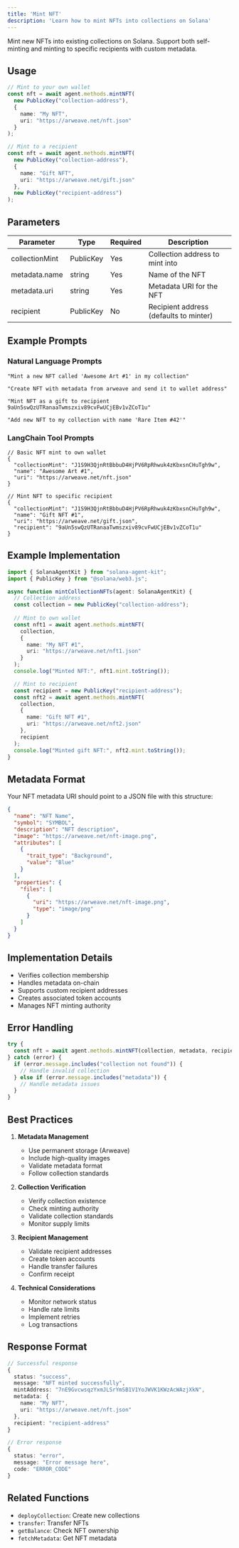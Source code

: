 ```yaml
---
title: 'Mint NFT'
description: 'Learn how to mint NFTs into collections on Solana'
---
```


Mint new NFTs into existing collections on Solana. Support both self-minting and minting to specific recipients with custom metadata.

## Usage

```typescript
// Mint to your own wallet
const nft = await agent.methods.mintNFT(
  new PublicKey("collection-address"),
  {
    name: "My NFT",
    uri: "https://arweave.net/nft.json"
  }
);

// Mint to a recipient
const nft = await agent.methods.mintNFT(
  new PublicKey("collection-address"),
  {
    name: "Gift NFT",
    uri: "https://arweave.net/gift.json"
  },
  new PublicKey("recipient-address")
);
```

## Parameters

| Parameter | Type | Required | Description |
| --------- | ---- | -------- | ----------- |
| collectionMint | PublicKey | Yes | Collection address to mint into |
| metadata.name | string | Yes | Name of the NFT |
| metadata.uri | string | Yes | Metadata URI for the NFT |
| recipient | PublicKey | No | Recipient address (defaults to minter) |

## Example Prompts

### Natural Language Prompts
```text
"Mint a new NFT called 'Awesome Art #1' in my collection"

"Create NFT with metadata from arweave and send it to wallet address"

"Mint NFT as a gift to recipient 9aUn5swQzUTRanaaTwmszxiv89cvFwUCjEBv1vZCoT1u"

"Add new NFT to my collection with name 'Rare Item #42'"
```

### LangChain Tool Prompts
```text
// Basic NFT mint to own wallet
{
  "collectionMint": "J1S9H3QjnRtBbbuD4HjPV6RpRhwuk4zKbxsnCHuTgh9w",
  "name": "Awesome Art #1",
  "uri": "https://arweave.net/nft.json"
}

// Mint NFT to specific recipient
{
  "collectionMint": "J1S9H3QjnRtBbbuD4HjPV6RpRhwuk4zKbxsnCHuTgh9w",
  "name": "Gift NFT #1",
  "uri": "https://arweave.net/gift.json",
  "recipient": "9aUn5swQzUTRanaaTwmszxiv89cvFwUCjEBv1vZCoT1u"
}
```

## Example Implementation

```typescript
import { SolanaAgentKit } from "solana-agent-kit";
import { PublicKey } from "@solana/web3.js";

async function mintCollectionNFTs(agent: SolanaAgentKit) {
  // Collection address
  const collection = new PublicKey("collection-address");
  
  // Mint to own wallet
  const nft1 = await agent.methods.mintNFT(
    collection,
    {
      name: "My NFT #1",
      uri: "https://arweave.net/nft1.json"
    }
  );
  console.log("Minted NFT:", nft1.mint.toString());

  // Mint to recipient
  const recipient = new PublicKey("recipient-address");
  const nft2 = await agent.methods.mintNFT(
    collection,
    {
      name: "Gift NFT #1",
      uri: "https://arweave.net/nft2.json"
    },
    recipient
  );
  console.log("Minted gift NFT:", nft2.mint.toString());
}
```

## Metadata Format

Your NFT metadata URI should point to a JSON file with this structure:

```json
{
  "name": "NFT Name",
  "symbol": "SYMBOL",
  "description": "NFT description",
  "image": "https://arweave.net/nft-image.png",
  "attributes": [
    {
      "trait_type": "Background",
      "value": "Blue"
    }
  ],
  "properties": {
    "files": [
      {
        "uri": "https://arweave.net/nft-image.png",
        "type": "image/png"
      }
    ]
  }
}
```

## Implementation Details

- Verifies collection membership
- Handles metadata on-chain
- Supports custom recipient addresses
- Creates associated token accounts
- Manages NFT minting authority

## Error Handling

```typescript
try {
  const nft = await agent.methods.mintNFT(collection, metadata, recipient);
} catch (error) {
  if (error.message.includes("collection not found")) {
    // Handle invalid collection
  } else if (error.message.includes("metadata")) {
    // Handle metadata issues
  }
}
```

## Best Practices

1. **Metadata Management**
   - Use permanent storage (Arweave)
   - Include high-quality images
   - Validate metadata format
   - Follow collection standards

2. **Collection Verification**
   - Verify collection existence
   - Check minting authority
   - Validate collection standards
   - Monitor supply limits

3. **Recipient Management**
   - Validate recipient addresses
   - Create token accounts
   - Handle transfer failures
   - Confirm receipt

4. **Technical Considerations**
   - Monitor network status
   - Handle rate limits
   - Implement retries
   - Log transactions

## Response Format

```typescript
// Successful response
{
  status: "success",
  message: "NFT minted successfully",
  mintAddress: "7nE9GvcwsqzYxmJLSrYmSB1V1YoJWVK1KWzAcWAzjXkN",
  metadata: {
    name: "My NFT",
    uri: "https://arweave.net/nft.json"
  },
  recipient: "recipient-address"
}

// Error response
{
  status: "error",
  message: "Error message here",
  code: "ERROR_CODE"
}
```

## Related Functions

- `deployCollection`: Create new collections
- `transfer`: Transfer NFTs
- `getBalance`: Check NFT ownership
- `fetchMetadata`: Get NFT metadata